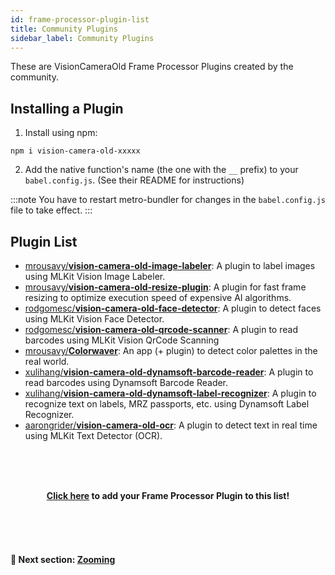 ```yaml
---
id: frame-processor-plugin-list
title: Community Plugins
sidebar_label: Community Plugins
---
```


These are VisionCameraOld Frame Processor Plugins created by the community.

## Installing a Plugin

1. Install using npm:

```
npm i vision-camera-old-xxxxx
```

2. Add the native function's name (the one with the `__` prefix) to your `babel.config.js`. (See their README for instructions)

:::note
You have to restart metro-bundler for changes in the `babel.config.js` file to take effect.
:::

## Plugin List

* [mrousavy/**vision-camera-old-image-labeler**](https://github.com/mrousavy/vision-camera-old-image-labeler): A plugin to label images using MLKit Vision Image Labeler.
* [mrousavy/**vision-camera-old-resize-plugin**](https://github.com/mrousavy/vision-camera-old-resize-plugin): A plugin for fast frame resizing to optimize execution speed of expensive AI algorithms.
* [rodgomesc/**vision-camera-old-face-detector**](https://github.com/rodgomesc/vision-camera-old-face-detector): A plugin to detect faces using MLKit Vision Face Detector.
* [rodgomesc/**vision-camera-old-qrcode-scanner**](https://github.com/rodgomesc/vision-camera-old-qrcode-scanner): A plugin to read barcodes using MLKit Vision QrCode Scanning
* [mrousavy/**Colorwaver**](https://github.com/mrousavy/Colorwaver): An app (+ plugin) to detect color palettes in the real world.
* [xulihang/**vision-camera-old-dynamsoft-barcode-reader**](https://github.com/xulihang/vision-camera-old-dynamsoft-barcode-reader): A plugin to read barcodes using Dynamsoft Barcode Reader.
* [xulihang/**vision-camera-old-dynamsoft-label-recognizer**](https://github.com/xulihang/vision-camera-old-dynamsoft-label-recognizer): A plugin to recognize text on labels, MRZ passports, etc. using Dynamsoft Label Recognizer.
* [aarongrider/**vision-camera-old-ocr**](https://github.com/aarongrider/vision-camera-old-ocr): A plugin to detect text in real time using MLKit Text Detector (OCR).




<!-- Add your Frame Processor Plugin here! -->





<br />
<br />
<br />
<p align="center">
<b>
<a href="https://github.com/mrousavy/react-native-vision-camera-old/edit/main/docs/docs/guides/FRAME_PROCESSOR_PLUGIN_LIST.mdx">Click here</a> to add your Frame Processor Plugin to this list!
</b>
</p>
<br />
<br />
<br />


#### 🚀 Next section: [Zooming](/docs/guides/zooming)
